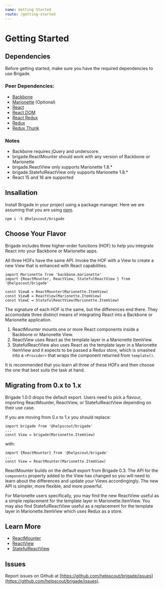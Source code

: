 ```yaml
---
name: Getting Started
route: /getting-started
---
```


# Getting Started

## Dependencies

Before getting started, make sure you have the required dependencies to use
Brigade.

### Peer Dependencies:

- [Backbone](https://www.npmjs.com/package/backbone)
- [Marionette](https://www.npmjs.com/package/backbone.marionette) (Optional)
- [React](https://www.npmjs.com/package/react)
- [React DOM](https://www.npmjs.com/package/react-dom)
- [React Redux](https://www.npmjs.com/package/react-redux)
- [Redux](https://www.npmjs.com/package/redux)
- [Redux Thunk](https://www.npmjs.com/package/redux-thunk)

### Notes

- Backbone requires jQuery and underscore.
- brigade.ReactMounter should work with any version of Backbone or Marionette
- brigade.ReactView only supports Marionette 1.8.*
- brigade.StatefulReactView only supports Marionette 1.8.*
- React 15 and 16 are supported

## Insallation

Install Brigade in your project using a package manager. Here we are assuming
that you are using [npm](https://www.npmjs.com/package/npm).

```
npm i -S @helpscout/brigade
```

## Choose Your Flavor

Brigade includes three higher-order functions (HOF) to help you integrate React
into your Backbone or Marionette apps.

All three HOFs have the same API. Invoke the HOF with a View to create a new View that is
enhanced with React capabilities.

```
import Marionette from 'backbone.marionette'
import {ReactMounter, ReactView, StatefulReactView } from '@helpscout/brigade'

const ViewA = ReactMounter(Marionette.ItemView)
const ViewB = ReactView(Marionette.ItemView)
const ViewC = StatefulReactView(Marionette.ItemView)
```

The signature of each HOF is the same, but the differences end there. They
accomodate three distinct means of integrating React into a Backbone or
Marionette application.

1. ReactMounter mounts one or more React components inside a Backbone or Marionette View.
2. ReactView uses React as the template layer in a Marionette ItemView.
3. StatefulReactView also uses React as the template layer in a Marionette ItemView and it expects to be passed a 
   Redux store, which is smashed into a `<Provider>` that wraps the component returned from `template()`.

It is recommended that you learn all three of these HOFs and then choose the
one that best suits the task at hand.

## Migrating from 0.x to 1.x

Brigade 1.0.0 drops the default export. Users need to pick a flavour, importing
ReactMounter, ReactView, or StatefulReactView depending on their use case.

If you are moving from 0.x to 1.x you should replace:

```
import brigade from '@helpscout/brigade'
...
const View = brigade(Marionette.ItemView)
```

with:

```
import {ReactMounter} from '@helpscout/brigade'
...
const View = ReactMounter(Marionette.ItemView)
```

ReactMounter builds on the default export from Brigade 0.3. The API for the
`components` property added to the View has changed so you will need to learn
about the differences and update your Views accordingingly. The new API is
simpler, more flexible, and more powerful.

For Marionette users specifically, you may find the new ReactView useful as a
simple replacement for the template layer in Marionette.ItemView. You may also 
find StatefulReactView useful as a replacement for the template layer
in Marionette.ItemView which uses Redux as a store.

## Learn More

- [ReactMounter](/react-mounter)
- [ReactView](/react-view)
- [StatefulReactView](/stateful-react-view)

## Issues

Report issues on Github at [https://github.com/helpscout/brigade/issues](https://github.com/helpscout/brigade/issues).
